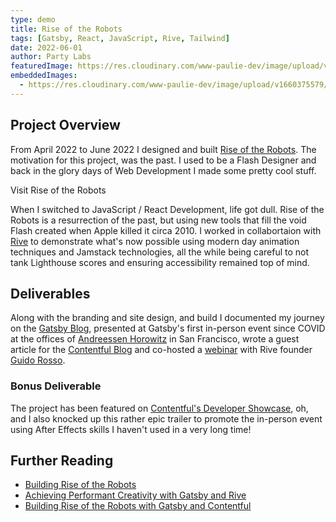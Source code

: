 ```yaml
---
type: demo
title: Rise of the Robots
tags: [Gatsby, React, JavaScript, Rive, Tailwind]
date: 2022-06-01
author: Party Labs
featuredImage: https://res.cloudinary.com/www-paulie-dev/image/upload/v1660312453/paulie.dev/2022/06/social-image-v2_niffhm.jpg
embeddedImages:
  - https://res.cloudinary.com/www-paulie-dev/image/upload/v1660375579/paulie.dev/2022/06/embedded-rotr_msakru.jpg
---
```


## Project Overview

From April 2022 to June 2022 I designed and built
[Rise of the Robots](https://www.gatsbyjs.com/demos/rise-of-the-robots/). The motivation for this project, was the past.
I used to be a Flash Designer and back in the glory days of Web Development I made some pretty cool stuff.

<MarkdownCtaLink href="https://www.gatsbyjs.com/demos/rise-of-the-robots/">Visit Rise of the Robots</MarkdownCtaLink>

When I switched to JavaScript / React Development, life got dull. Rise of the Robots is a resurrection of the past, but
using new tools that fill the void Flash created when Apple killed it circa 2010. I worked in collabortaion with
[Rive](https://rive.app/) to demonstrate what's now possible using modern day animation techniques and Jamstack
technologies, all the while being careful to not tank Lighthouse scores and ensuring accessibility remained top of mind.

<GatsbyImage alt="Rise of the Robots screenshots" image={props.embedded.image1} />

## Deliverables

Along with the branding and site design, and build I documented my journey on the
[Gatsby Blog](https://www.gatsbyjs.com/blog/building-rise-of-the-robots), presented at Gatsby's first in-person event
since COVID at the offices of [Andreessen Horowitz](https://a16z.com/) in San Francisco, wrote a guest article for the
[Contentful Blog](https://www.contentful.com/blog/2022/07/05/building-rise-of-the-robots-with-gatsby-and-contentful/)
and co-hosted a [webinar](/streams/2022/06/achieving-performant-creativity-with-gatsby-and-rive/) with Rive founder
[Guido Rosso](https://twitter.com/guidorosso).

### Bonus Deliverable

The project has been featured on [Contentful's Developer Showcase](https://www.contentful.com/developers/showcase/), oh,
and I also knocked up this rather epic trailer to promote the in-person event using After Effects skills I haven't used
in a very long time!

<YouTube youTubeId="37-BKyNlJzs" />

<Tweet tweetLink="gatsbyjs/status/1528845411653685249" />

## Further Reading

- [Building Rise of the Robots](https://www.gatsbyjs.com/blog/building-rise-of-the-robots)
- [Achieving Performant Creativity with Gatsby and Rive](/streams/2022/06/achieving-performant-creativity-with-gatsby-and-rive/)
- [Building Rise of the Robots with Gatsby and Contentful](https://www.contentful.com/blog/2022/07/05/building-rise-of-the-robots-with-gatsby-and-contentful/)
